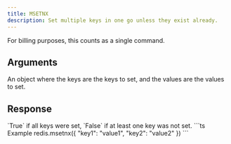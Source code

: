 ```yaml
---
title: MSETNX
description: Set multiple keys in one go unless they exist already.
---
```



For billing purposes, this counts as a single command.


## Arguments 

<ParamField  type="Record<string, TValue>" required>
  An object where the keys are the keys to set, and the values are the values to set.
</ParamField>

## Response

<ResponseField  required>
  `True` if all keys were set, `False` if at least one key was not set.
</ResponseField>

<RequestExample>
```ts Example
redis.msetnx({
  "key1": "value1",
  "key2": "value2"
})
```
</RequestExample>
